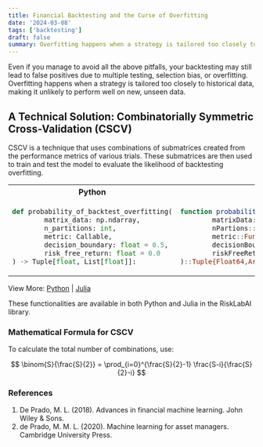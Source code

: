 ```yaml
---
title: Financial Backtesting and the Curse of Overfitting
date: '2024-03-08'
tags: ['backtesting']
draft: false
summary: Overfitting happens when a strategy is tailored too closely to historical data, making it unlikely to perform well on new, unseen data.
---
```


Even if you manage to avoid all the above pitfalls, your backtesting may still lead to false positives due to multiple testing, selection bias, or overfitting. Overfitting happens when a strategy is tailored too closely to historical data, making it unlikely to perform well on new, unseen data.

## A Technical Solution: Combinatorially Symmetric Cross-Validation (CSCV)

CSCV is a technique that uses combinations of submatrices created from the performance metrics of various trials. These submatrices are then used to train and test the model to evaluate the likelihood of backtesting overfitting.

<div style={{display: 'flex', justifyContent: 'center'}}>
  <table style={{tableLayout: 'fixed', width: '90%'}}>
  <tr>
    <th style={{width: '50%', textAlign: 'center'}}>Python</th>
    <th style={{width: '50%', textAlign: 'center'}}>Julia</th>
  </tr>

  <tr>
  <td style={{border: '1px solid transparent'}}>

```python
def probability_of_backtest_overfitting(
        matrix_data: np.ndarray,
        n_partitions: int,
        metric: Callable,
        decision_boundary: float = 0.5,
        risk_free_return: float = 0.0
) -> Tuple[float, List[float]]:
```

  </td>
  <td style={{border: '1px solid transparent'}}>

```julia
function probabilityOfBacktestOverfitting(
        matrixData::Matrix,
        nPartions::Integer,
        metric::Function;
        decisionBoundary= 0.5::Float64 ,
        riskFreeReturn  = 0 ::Float64
)::Tuple{Float64,Array}
```

  </td>
  </tr>
  </table>
</div>

View More: [Python](https://www.github.com/risklabai/RiskLabAI.py) | [Julia](https://www.github.com/risklabai/RiskLabAI.jl)

These functionalities are available in both Python and Julia in the RiskLabAI library.

### Mathematical Formula for CSCV

To calculate the total number of combinations, use:

$$
\binom{S}{\frac{S}{2}} = \prod_{i=0}^{\frac{S}{2}-1} \frac{S-i}{\frac{S}{2}-i}
$$

### References

1. De Prado, M. L. (2018). Advances in financial machine learning. John Wiley & Sons.
2. de Prado, M. M. L. (2020). Machine learning for asset managers. Cambridge University Press.
